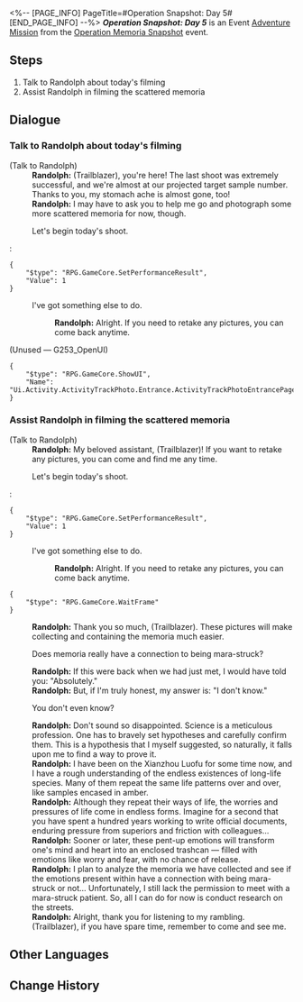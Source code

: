 <%-- [PAGE_INFO]
PageTitle=#Operation Snapshot: Day 5#
[END_PAGE_INFO] --%>
{{Stub|Dialogue.}}
{{Mission Infobox
|id            = 8024305
|title         = 
|image         = <!--Mission Operation Snapshot Day 5.png-->
|type          = Adventure
|event_name    = Operation Memoria Snapshot
|chapter       = 
|requirements  = [[Adventure Mission]] ''[[Operation Snapshot: Day 4]]'' completed
|summary       = <!--official mission summary from Fate's Atlas-->
|characters    = Randolph; Trailblazer
|startLocation = [[The Xianzhou Luofu]] - [[Central Starskiff Haven]]
|world         = The Xianzhou Luofu
|area          = Central Starskiff Haven
|prev          = Operation Snapshot: Day 4
|next          = Operation Snapshot: Day 6
|rewards       = Credit*1,000
}}
'''''Operation Snapshot: Day 5''''' is an Event [[Adventure Mission]] from the [[Operation Memoria Snapshot]] event.

==Steps==
# Talk to Randolph about today's filming
# Assist Randolph in filming the scattered memoria

<!--
==Gameplay Notes==

--><!--
==Trial Character==

-->
==Dialogue==
{{Stub Dialogue}}
===Talk to Randolph about today's filming{{subst:void|<!--802430501-->}}===
{{Mission Description|type=adventure|location=Central Starskiff Haven|Trainee Healer Randolph has prepared the retrieval plan for the scattered memoria today. Help him film the location of the target.}}
{{Dialogue Start}}

;(Talk to Randolph)
:'''Randolph:''' (Trailblazer), you're here! The last shoot was extremely successful, and we're almost at our projected target sample number. Thanks to you, my stomach ache is almost gone, too!
:'''Randolph:''' I may have to ask you to help me go and photograph some more scattered memoria for now, though.
:{{DIcon|Travel Log}} Let's begin today's shoot.
:<pre>{
	"$type": "RPG.GameCore.SetPerformanceResult",
	"Value": 1
}</pre>
:{{DIcon|Exit}} I've got something else to do.
::'''Randolph:''' Alright. If you need to retake any pictures, you can come back anytime.

;(Unused &mdash; G253_OpenUI)
<pre>{
	"$type": "RPG.GameCore.ShowUI",
	"Name": "Ui.Activity.ActivityTrackPhoto.Entrance.ActivityTrackPhotoEntrancePage"
}</pre>
{{Dialogue End}}

===Assist Randolph in filming the scattered memoria{{subst:void|<!--802430502-->}}===
{{Mission Description|type=adventure|location=Central Starskiff Haven|update|Help Trainee Healer Randolph with the filming so that he can capture these scattered memoria.}}
{{Dialogue Start}}

;(Talk to Randolph)
:'''Randolph:''' My beloved assistant, (Trailblazer)! If you want to retake any pictures, you can come and find me any time.
:{{DIcon|Travel Log}} Let's begin today's shoot.
:<pre>{
	"$type": "RPG.GameCore.SetPerformanceResult",
	"Value": 1
}</pre>
:{{DIcon|Exit}} I've got something else to do.
::'''Randolph:''' Alright. If you need to retake any pictures, you can come back anytime.
<pre>{
	"$type": "RPG.GameCore.WaitFrame"
}</pre>
:'''Randolph:''' Thank you so much, (Trailblazer). These pictures will make collecting and containing the memoria much easier.
:{{DIcon|Arrow}} Does memoria really have a connection to being mara-struck?
:'''Randolph:''' If this were back when we had just met, I would have told you: "Absolutely."
:'''Randolph:''' But, if I'm truly honest, my answer is: "I don't know."
:{{DIcon|Arrow}} You don't even know?
:'''Randolph:''' Don't sound so disappointed. Science is a meticulous profession. One has to bravely set hypotheses and carefully confirm them. This is a hypothesis that I myself suggested, so naturally, it falls upon me to find a way to prove it.
:'''Randolph:''' I have been on the Xianzhou Luofu for some time now, and I have a rough understanding of the endless existences of long-life species. Many of them repeat the same life patterns over and over, like samples encased in amber.
:'''Randolph:''' Although they repeat their ways of life, the worries and pressures of life come in endless forms. Imagine for a second that you have spent a hundred years working to write official documents, enduring pressure from superiors and friction with colleagues...
:'''Randolph:''' Sooner or later, these pent-up emotions will transform one's mind and heart into an enclosed trashcan &mdash; filled with emotions like worry and fear, with no chance of release.
:'''Randolph:''' I plan to analyze the memoria we have collected and see if the emotions present within have a connection with being mara-struck or not... Unfortunately, I still lack the permission to meet with a mara-struck patient. So, all I can do for now is conduct research on the streets.
:'''Randolph:''' Alright, thank you for listening to my rambling. (Trailblazer), if you have spare time, remember to come and see me.
{{Dialogue End}}

==Other Languages==
{{Other Languages
|en   = Operation Snapshot: Day 5
|zhs  = 留影计划·第五日
|zht  = 留影計畫•第五日
|ja   = スナップショット計画・5日目
|ko   = 촬영 계획•5일차
|es   = Operación instantáneas: Día 5
|fr   = Opération cliché&nbsp;: Jour 5
|ru   = Операция по фотосъёмке: день 5
|th   = แผนถ่ายภาพ: วันที่ 5
|vi   = Kế Hoạch Lưu Giữ Ảnh: Ngày 5
|de   = Operation Schattenspiel: Tag 5
|id   = Proyek Pemotretan: Hari 5
|pt   = Operação Captura: Dia 5
}}

==Change History==
{{Change History|2.4}}
